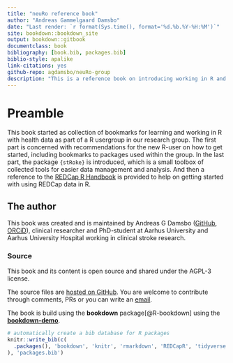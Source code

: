 ```yaml
---
title: "neuRo reference book"
author: "Andreas Gammelgaard Damsbo"
date: "Last render: `r format(Sys.time(), format='%d.%b.%Y-%H:%M')`"
site: bookdown::bookdown_site
output: bookdown::gitbook
documentclass: book
bibliography: [book.bib, packages.bib]
biblio-style: apalike
link-citations: yes
github-repo: agdamsbo/neuRo-group
description: "This is a reference book on introducing working in R and references for further research work in R. part of the neuRo-group at AUH, DK"
---
```


# Preamble {-}

This book started as collection of bookmarks for learning and working in R with health data as part of a R usergroup in our research group.
The first part is concerned with recommendations for the new R-user on how to get started, including bookmarks to packages used within the group.
In the last part, the package `{stRoke}` is introduced, which is a small toolbox of collected tools for easier data management and analysis. And then a reference to the [REDCap R Handbook](https://agdamsbo.github.io/redcap-r-handbook/) is provided to help on getting started with using REDCap data in R.

## The author {-}

This book was created and is maintained by Andreas G Damsbo ([GitHub](https://github.com/agdamsbo), [ORCiD](https://orcid.org/my-orcid?orcid=0000-0002-7559-1154)), clinical researcher and PhD-student at Aarhus University and Aarhus University Hospital working in clinical stroke research.

### Source {-}

This book and its content is open source and shared under the AGPL-3 license.

The source files are [hosted on GitHub](https://github.com/agdamsbo/neuRo-group). You are welcome to contribute through comments, PRs or you can write an [email](mailto:agdamsbo@clin.au.dk).

The book is build using the **bookdown** package[@R-bookdown] using the [**bookdown-demo**](https://github.com/rstudio/bookdown-demo).

```r
# automatically create a bib database for R packages
knitr::write_bib(c(
  .packages(), 'bookdown', 'knitr', 'rmarkdown', 'REDCapR', 'tidyverse', 'stRoke', "REDCapRITS","keyring"
), 'packages.bib')
```
